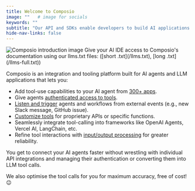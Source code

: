 ```yaml
---
title: Welcome to Composio
image: ""   # image for socials
keywords: ""
subtitle: "Our API and SDKs enable developers to build AI applications and experiences that are a step above the rest."
hide-nav-links: false
---
```


<Frame>
  <img src="../../../assets/images/intro.png" alt="Composio introduction image"/>
</Frame>

<Tip>
Give your AI IDE access to Composio's documentation using our llms.txt files: ([short .txt](/llms.txt), [long .txt](/llms-full.txt))
</Tip>


Composio is an integration and tooling platform built for AI agents and LLM applications that lets you:
- Add tool-use capabilities to your AI agent from [300+ apps](/tools/).
- Give agents [authenticated access to tools](/docs/custom-auth-configs).
- [Listen and trigger](/docs/using-triggers) agents and workflows from external events (e.g., new Slack message, GitHub issue).
- [Customize tools](/docs/modifiers/schema-modifiers) for proprietary APIs or specific functions.
- Seamlessly integrate tool-calling into frameworks like OpenAI Agents, Vercel AI, LangChain, etc.
- Refine tool interactions with [input/output processing](/docs/modifiers/before-execution) for greater reliability.

You get to connect your AI agents faster without wrestling with individual API integrations and managing their authentication or converting them into LLM tool calls.

We also optimise the tool calls for you for maximum accuracy, free of cost! 😉
